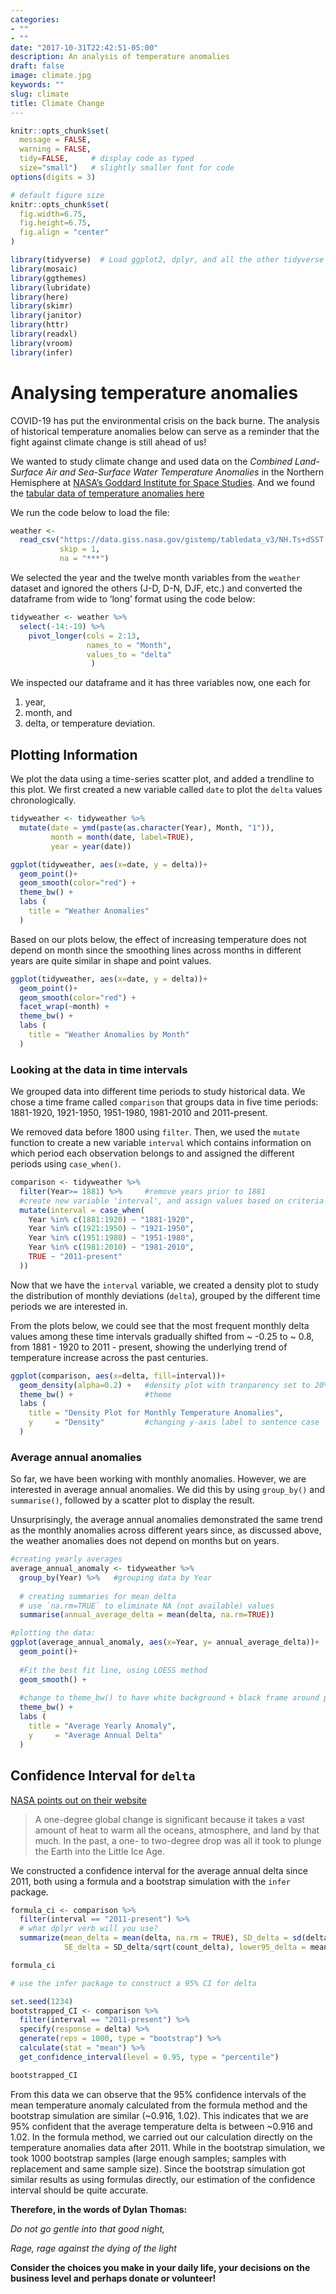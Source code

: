 ```yaml
---
categories:
- ""
- ""
date: "2017-10-31T22:42:51-05:00"
description: An analysis of temperature anomalies
draft: false
image: climate.jpg
keywords: ""
slug: climate
title: Climate Change
---
```


```r
knitr::opts_chunk$set(
  message = FALSE, 
  warning = FALSE, 
  tidy=FALSE,     # display code as typed
  size="small")   # slightly smaller font for code
options(digits = 3)

# default figure size
knitr::opts_chunk$set(
  fig.width=6.75, 
  fig.height=6.75,
  fig.align = "center"
)
```


```r
library(tidyverse)  # Load ggplot2, dplyr, and all the other tidyverse packages
library(mosaic)
library(ggthemes)
library(lubridate)
library(here)
library(skimr)
library(janitor)
library(httr)
library(readxl)
library(vroom)
library(infer)
```


# Analysing temperature anomalies 
 
COVID-19 has put the environmental crisis on the back burne. The analysis of historical temperature anomalies below can serve as a reminder that the fight against climate change is still ahead of us!

We wanted to study climate change and used data on the *Combined Land-Surface Air and Sea-Surface Water Temperature Anomalies* in the Northern Hemisphere at [NASA's Goddard Institute for Space Studies](https://data.giss.nasa.gov/gistemp). And we found the [tabular data of temperature anomalies here](https://data.giss.nasa.gov/gistemp/tabledata_v3/NH.Ts+dSST.txt)

We run the code below to load the file:

```r

weather <- 
  read_csv("https://data.giss.nasa.gov/gistemp/tabledata_v3/NH.Ts+dSST.csv", 
           skip = 1, 
           na = "***")

```


We selected the year and the twelve month variables from the `weather` dataset and ignored the others (J-D, D-N, DJF, etc.) and converted the dataframe from wide to 'long' format using the code below:


```r

tidyweather <- weather %>% 
  select(-14:-19) %>% 
    pivot_longer(cols = 2:13, 
                 names_to = "Month", 
                 values_to = "delta"
                  )

```

We inspected our dataframe and it has three variables now, one each for 

1. year, 
1. month, and 
1. delta, or temperature deviation.

## Plotting Information

We plot the data using a time-series scatter plot, and added a trendline to this plot. We first created a new variable called `date` to plot the `delta` values chronologically. 

```r

tidyweather <- tidyweather %>%
  mutate(date = ymd(paste(as.character(Year), Month, "1")),
         month = month(date, label=TRUE),
         year = year(date))

ggplot(tidyweather, aes(x=date, y = delta))+
  geom_point()+
  geom_smooth(color="red") +
  theme_bw() +
  labs (
    title = "Weather Anomalies"
  )

```


Based on our plots below, the effect of increasing temperature does not depend on month since the smoothing lines across months in different years are quite similar in shape and point values.

```r

ggplot(tidyweather, aes(x=date, y = delta))+
  geom_point()+
  geom_smooth(color="red") +
  facet_wrap(~month) +
  theme_bw() +
  labs (
    title = "Weather Anomalies by Month"
  )

```

### Looking at the data in time intervals

We grouped data into different time periods to study historical data. We chose a time frame called `comparison` that groups data in five time periods: 1881-1920, 1921-1950, 1951-1980, 1981-2010 and 2011-present. 

We removed data before 1800 using `filter`. Then, we used the `mutate` function to create a new variable `interval` which contains information on which period each observation belongs to and assigned the different periods using `case_when()`.


```r

comparison <- tidyweather %>% 
  filter(Year>= 1881) %>%     #remove years prior to 1881
  #create new variable 'interval', and assign values based on criteria below:
  mutate(interval = case_when(
    Year %in% c(1881:1920) ~ "1881-1920",
    Year %in% c(1921:1950) ~ "1921-1950",
    Year %in% c(1951:1980) ~ "1951-1980",
    Year %in% c(1981:2010) ~ "1981-2010",
    TRUE ~ "2011-present"
  ))

```


Now that we have the `interval` variable, we created a density plot to study the distribution of monthly deviations (`delta`), grouped by the different time periods we are interested in.

From the plots below, we could see that the most frequent monthly delta values among these time intervals gradually shifted from ~ -0.25 to ~ 0.8, from 1881 - 1920 to 2011 - present, showing the underlying trend of temperature increase across the past centuries.


```r

ggplot(comparison, aes(x=delta, fill=interval))+
  geom_density(alpha=0.2) +   #density plot with tranparency set to 20%
  theme_bw() +                #theme
  labs (
    title = "Density Plot for Monthly Temperature Anomalies",
    y     = "Density"         #changing y-axis label to sentence case
  )

```

### Average annual anomalies

So far, we have been working with monthly anomalies. However, we are interested in average annual anomalies. We did this by using `group_by()` and `summarise()`, followed by a scatter plot to display the result. 

Unsurprisingly, the average annual anomalies demonstrated the same trend as the monthly anomalies across different years since, as discussed above, the weather anomalies does not depend on months but on years.

```r

#creating yearly averages
average_annual_anomaly <- tidyweather %>% 
  group_by(Year) %>%   #grouping data by Year
  
  # creating summaries for mean delta 
  # use `na.rm=TRUE` to eliminate NA (not available) values 
  summarise(annual_average_delta = mean(delta, na.rm=TRUE)) 

#plotting the data:
ggplot(average_annual_anomaly, aes(x=Year, y= annual_average_delta))+
  geom_point()+
  
  #Fit the best fit line, using LOESS method
  geom_smooth() +
  
  #change to theme_bw() to have white background + black frame around plot
  theme_bw() +
  labs (
    title = "Average Yearly Anomaly",
    y     = "Average Annual Delta"
  )                         


```

## Confidence Interval for `delta`

[NASA points out on their website](https://earthobservatory.nasa.gov/world-of-change/decadaltemp.php)  

> A one-degree global change is significant because it takes a vast amount of heat to warm all the oceans, atmosphere, and land by that much. In the past, a one- to two-degree drop was all it took to plunge the Earth into the Little Ice Age.

We constructed a confidence interval for the average annual delta since 2011, both using a formula and a bootstrap simulation with the `infer` package.

```r

formula_ci <- comparison %>% 
  filter(interval == "2011-present") %>% 
  # what dplyr verb will you use? 
  summarize(mean_delta = mean(delta, na.rm = TRUE), SD_delta = sd(delta, na.rm = TRUE), count_delta = n(), 
            SE_delta = SD_delta/sqrt(count_delta), lower95_delta = mean_delta - qnorm(0.025,0,1)*SE_delta, upper95_delta = mean_delta + qnorm(0.025,0,1)*SE_delta)

formula_ci
```


```r

# use the infer package to construct a 95% CI for delta

set.seed(1234)
bootstrapped_CI <- comparison %>%
  filter(interval == "2011-present") %>% 
  specify(response = delta) %>%
  generate(reps = 1000, type = "bootstrap") %>%
  calculate(stat = "mean") %>% 
  get_confidence_interval(level = 0.95, type = "percentile")

bootstrapped_CI

```

From this data we can observe that the 95% confidence intervals of the mean temperature anomaly calculated from the formula method and the bootstrap simulation are similar (~0.916, 1.02). This indicates that we are 95% confident that the average temperature delta is between ~0.916 and 1.02. In the formula method, we carried out our calculation directly on the temperature anomalies data after 2011. While in the bootstrap simulation, we took 1000 bootstrap samples (large enough samples; samples with replacement and same sample size). Since the bootstrap simulation got similar results as using formulas directly, our estimation of the confidence interval should be quite accurate.

**Therefore, in the words of Dylan Thomas:**

*Do not go gentle into that good night,*

*Rage, rage against the dying of the light*

**Consider the choices you make in your daily life, your decisions on the business level and perhaps donate or volunteer!**
